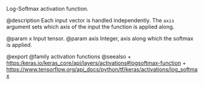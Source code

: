 Log-Softmax activation function.

@description
Each input vector is handled independently.
The `axis` argument sets which axis of the input the function
is applied along.

@param x Input tensor.
@param axis Integer, axis along which the softmax is applied.

@export
@family activation functions
@seealso
+ <https:/keras.io/keras_core/api/layers/activations#logsoftmax-function>
+ <https://www.tensorflow.org/api_docs/python/tf/keras/activations/log_softmax>
